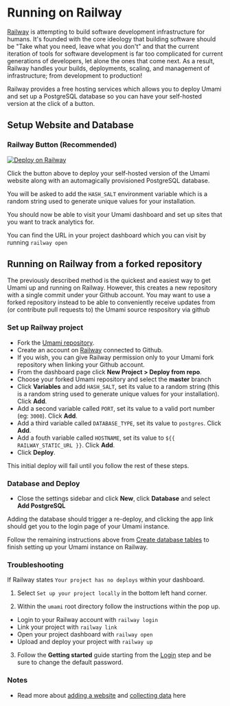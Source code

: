 # Running on Railway

[Railway](https://railway.app/) is attempting to build software development infrastructure for humans. It's founded with the core ideology that building software should be "Take what you need, leave what you don't" and that the current iteration of tools for software development is far too complicated for current generations of developers, let alone the ones that come next. As a result, Railway handles your builds, deployments, scaling, and management of infrastructure; from development to production!

Railway provides a free hosting services which allows you to deploy Umami and set up a PostgreSQL database so you can have your self-hosted version at the click of a button.

## Setup Website and Database

### Railway Button (Recommended)

[![Deploy on Railway](https://railway.app/button.svg)](https://railway.app/new/template/umami-analytics)

Click the button above to deploy your self-hosted version of the Umami website along with an automagically provisioned PostgreSQL database.

You will be asked to add the `HASH_SALT` environment variable which is a random string used to generate unique values for your installation.

You should now be able to visit your Umami dashboard and set up sites that you want to track analytics for.

You can find the URL in your project dashboard which you can visit by running `railway open`

## Running on Railway from a forked repository

The previously described method is the quickest and easiest way to get Umami up and running on Railway. However, this creates a new repository with a single commit under your Github account. You may want to use a forked repository instead to be able to conveniently receive updates from (or contribute pull requests to) the Umami source respository via github

### Set up Railway project

- Fork the [Umami repository](https://github.com/umami-software/umami).
- Create an account on [Railway](https://railway.app/) connected to Github.
- If you wish, you can give Railway permission only to your Umami fork repository when linking your Github account.
- From the dashboard page click **New Project > Deploy from repo**.
- Choose your forked Umami repository and select the **master** branch
- Click **Variables** and add `HASH_SALT`, set its value to a random string (this is a random string used to generate unique values for your installation). Click **Add**.
- Add a second variable called `PORT`, set its value to a valid port number (eg: `3000`). Click **Add**.
- Add a third variable called `DATABASE_TYPE`, set its value to `postgres`. Click **Add**.
- Add a fouth variable called `HOSTNAME`, set its value to `${{ RAILWAY_STATIC_URL }}`. Click **Add**.
- Click **Deploy**.

This initial deploy will fail until you follow the rest of these steps.

### Database and Deploy

- Close the settings sidebar and click **New**, click **Database** and select **Add PostgreSQL**

Adding the database should trigger a re-deploy, and clicking the app link should get you to the login page of your Umami instance.

Follow the remaining instructions above from [Create database tables](#create-database-tables) to finish setting up your Umami instance on Railway.

### Troubleshooting

If Railway states `Your project has no deploys` within your dashboard.

1. Select `Set up your project locally` in the bottom left hand corner.

2. Within the `umami` root directory follow the instructions within the pop up.
  - Login to your Railway account with `railway login`
  - Link your project with `railway link`
  - Open your project dashboard with `railway open`
  - Upload and deploy your project with `railway up`

3. Follow the **Getting started** guide starting from the [Login](/docs/login) step and be sure to change the default password.

### Notes

- Read more about [adding a website](https://umami.is/docs/add-a-website) and [collecting data](https://umami.is/docs/collect-data) here
